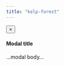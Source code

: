 ```yaml
---
title: "kelp-forest"
---
```


<div id="scene"></div>

<script>
var svg = "kelp-forest.svg";
var svg_path = "svg/kelp-forest.svg";
var svg_elements_csv = "svg_elements.csv";
</script>

<script src="libs/d3-infographiq.js" type="text/javascript"></script>

<!-- Modal -->
<div class="modal fade" id="myModal" tabindex="-1" role="dialog" aria-labelledby="myModalLabel">
  <div class="modal-dialog" role="document">
  <div class="modal-content">
  <div class="modal-header">
  <button type="button" class="close" data-dismiss="modal" aria-label="Close"><span aria-hidden="true">&times;</span></button>
  <h4 class="modal-title" id="myModalLabel">Modal title</h4>
  </div>
  <div class="modal-body">
  ...modal body...
  </div>
  </div>
  </div>
</div>

<script>
$('#myModal').on('show.bs.modal', function (e) {
  var link = $(e.relatedTarget);
  $(this).find(".modal-title").text(link.data("title"));
  $(this).find(".modal-body").html('<iframe frameborder="0" width="100%" height="850" src="URL">'.replace('URL',link.attr("href")))
})
</script>
